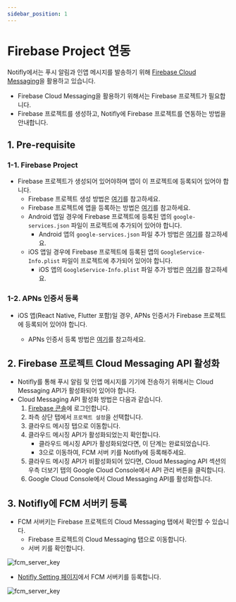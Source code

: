 ```yaml
---
sidebar_position: 1
---
```


# Firebase Project 연동

Notifly에서는 푸시 알림과 인앱 메시지를 발송하기 위해 [Firebase Cloud Messaging](https://firebase.google.com/docs/cloud-messaging)을 활용하고 있습니다.

- Firebase Cloud Messaging을 활용하기 위해서는 Firebase 프로젝트가 필요합니다. 
- Firebase 프로젝트를 생성하고, Notifly에 Firebase 프로젝트를 연동하는 방법을 안내합니다.

## 1. Pre-requisite

### 1-1. Firebase Project

- Firebase 프로젝트가 생성되어 있어야하며 앱이 이 프로젝트에 등록되어 있어야 합니다.
    - Firebase 프로젝트 생성 방법은 [여기](https://firebase.google.com/docs/projects/learn-more?hl=ko)를 참고하세요.
    - Firebase 프로젝트에 앱을 등록하는 방법은 [여기](https://firebase.google.com/docs/projects/learn-more?hl=ko#add-app)를 참고하세요.
    - Android 앱일 경우에 Firebase 프로젝트에 등록된 앱의 `google-services.json` 파일이 프로젝트에 추가되어 있어야 합니다.
        - Android 앱의 `google-services.json` 파일 추가 방법은 [여기](https://firebase.google.com/docs/android/setup?hl=ko#add-config-file)를 참고하세요.
    - iOS 앱일 경우에 Firebase 프로젝트에 등록된 앱의 `GoogleService-Info.plist` 파일이 프로젝트에 추가되어 있어야 합니다.
        - iOS 앱의 `GoogleService-Info.plist` 파일 추가 방법은 [여기](https://firebase.google.com/docs/ios/setup?hl=ko#add-config-file)를 참고하세요.

### 1-2. APNs 인증서 등록

- iOS 앱(React Native, Flutter 포함)일 경우, APNs 인증서가 Firebase 프로젝트에 등록되어 있어야 합니다.

    - APNs 인증서 등록 방법은 [여기](https://firebase.google.com/docs/cloud-messaging/ios/client?hl=ko#upload_your_apns_authentication_key)를 참고하세요.

## 2. Firebase 프로젝트 Cloud Messaging API 활성화

- Notifly를 통해 푸시 알림 및 인앱 메시지를 기기에 전송하기 위해서는 Cloud Messaging API가 활성화되어 있어야 합니다.
- Cloud Messaging API 활성화 방법은 다음과 같습니다. 
    1. [Firebase 콘솔](https://console.firebase.google.com/)에 로그인합니다.
    2. 좌측 상단 탭에서 `프로젝트 설정`을 선택합니다.
    3. 클라우드 메시징 탭으로 이동합니다.
    4. 클라우드 메시징 API가 활성화되었는지 확인합니다.
        - 클라우드 메시징 API가 활성화되었다면, 이 단계는 완료되었습니다.
        - 3으로 이동하여, FCM 서버 키를 Notifly에 등록해주세요.
    5. 클라우드 메시징 API가 비활성화되어 있다면, Cloud Messaging API 섹션의 우측 더보기 탭의 Google Cloud Console에서 API 관리 버튼을 클릭합니다.
    6. Google Cloud Console에서 Cloud Messaging API를 활성화합니다.

## 3. Notifly에 FCM 서버키 등록

- FCM 서버키는 Firebase 프로젝트의 Cloud Messaging 탭에서 확인할 수 있습니다.
    - Firebase 프로젝트의 Cloud Messaging 탭으로 이동합니다.
    - 서버 키를 확인합니다.

![fcm_server_key](./image/firebase_fcm_server_key.png)

- [Notifly Setting 페이지](https://notifly.tech/ko/console/settings)에서 FCM 서버키를 등록합니다.

![fcm_server_key](./image/notifly_setting_page_fcm_server_key.png)
